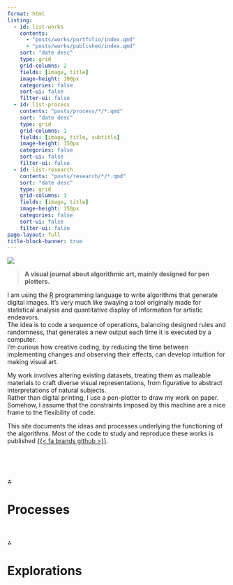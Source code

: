 ```yaml
---
format: html 
listing:
  - id: list-works
    contents: 
      - "posts/works/portfolio/index.qmd"
      - "posts/works/published/index.qmd"
    sort: "date desc"
    type: grid
    grid-columns: 2
    fields: [image, title]
    image-height: 100px
    categories: false
    sort-ui: false
    filter-ui: false
  - id: list-process
    contents: "posts/process/*/*.qmd"
    sort: "date desc"
    type: grid
    grid-columns: 1
    fields: [image, title, subtitle]
    image-height: 150px
    categories: false
    sort-ui: false
    filter-ui: false
  - id: list-research
    contents: "posts/research/*/*.qmd"
    sort: "date desc"
    type: grid
    grid-columns: 3
    fields: [image, title]
    image-height: 150px
    categories: false
    sort-ui: false
    filter-ui: false
page-layout: full
title-block-banner: true
---
```


:::{.column-body-outset style="font-size: 100%; margin-bottom: 2cm;"}

::: {.grid}

::: {.g-col-6 .center-container-v}

![](img/profile.svg)
:::

::: {.g-col-6 .center-container-v}

> **A visual journal about algorithmic art, mainly designed for pen plotters.**

:::

:::


::: {.text-grid}

::: {.text-col}

I am using the [R](https://www.r-project.org/) programming language to write algorithms that generate digital images. It's very much like swaying a tool originally made for statistical analysis and quantitative display of information for artistic endeavors.  
The idea is to code a sequence of operations, balancing designed rules and randomness, that generates a new output each time it is executed by a computer.  
I'm curious how creative coding, by reducing the time between implementing changes and observing their effects, can develop intuition for making visual art.

:::
  
::: {.text-col}

My work involves altering existing datasets, treating them as malleable materials to craft diverse visual representations, from figurative to abstract interpretations of natural subjects.  
Rather than digital printing, I use a pen-plotter to draw my work on paper. Somehow, I assume that the constraints imposed by this machine are a nice frame to the flexibility of code.

This site documents the ideas and processes underlying the functioning of the algorithms. Most of the code to study and reproduce these works is published [{{< fa brands github >}}](https://github.com/picasa/generative_examples). 

:::
  
:::  

<br> 

::: {#list-works}
:::

<br> 

::: {.asterism}
&#8258;
:::


# Processes


::: {#list-process}
:::

<br> 

::: {.asterism}
&#8258;
:::


# Explorations


::: {#list-research}
:::

:::



